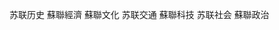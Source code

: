 {{multicol}}
<categorytree>苏联历史</categorytree>
{{multicol-break}}
<categorytree>蘇聯經濟</categorytree>
<categorytree>蘇聯文化</categorytree>
<categorytree>苏联交通</categorytree>
<categorytree>蘇聯科技</categorytree>
<categorytree>苏联社会</categorytree>
{{multicol-break}}
<categorytree>蘇聯政治</categorytree>
{{multicol-end}}